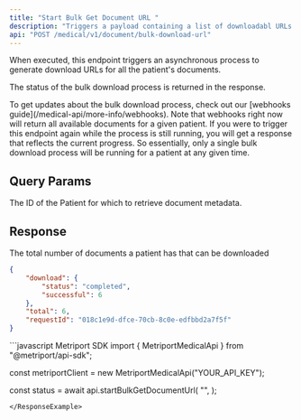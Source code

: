 ```yaml
---
title: "Start Bulk Get Document URL "
description: "Triggers a payload containing a list of downloadabl URLs for all the patient's documents."
api: "POST /medical/v1/document/bulk-download-url"
---
```


When executed, this endpoint triggers an asynchronous process to generate download URLs for all the patient's documents. 

The status of the bulk download process is returned in the response. 

<Tip>
  To get updates about the bulk download process, check out our [webhooks guide](/medical-api/more-info/webhooks). Note that webhooks right now will return all available documents for a given patient.
</Tip>

<Warning>
  If you were to trigger this endpoint again while the process is still running, you will get a response that reflects the current progress. So essentially, only a single bulk download process will be running for a patient at any given time.
</Warning>

## Query Params

<ParamField query="patientId" type="string" required>
  The ID of the Patient for which to retrieve document metadata.
</ParamField>

## Response

<Snippet file="document-progress-download.mdx" />
<Snippet file="request-id.mdx" />

<ResponseField name="total" type="number">
  The total number of documents a patient has that can be downloaded
</ResponseField>

```json
{
    "download": {
        "status": "completed",
        "successful": 6
    },
    "total": 6,
    "requestId": "018c1e9d-dfce-70cb-8c0e-edfbbd2a7f5f"
}
```

<ResponseExample>
```javascript Metriport SDK
import { MetriportMedicalApi } from "@metriport/api-sdk";

const metriportClient = new MetriportMedicalApi("YOUR_API_KEY");


const status = await api.startBulkGetDocumentUrl(
  "<your-patient-id>",
);

```
</ResponseExample>